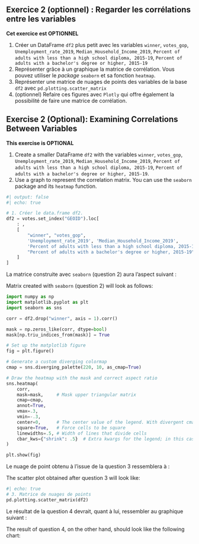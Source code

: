 :::: {.content-visible when-profile="fr"}

::: {.exercise}
## Exercice 2 (optionnel) : Regarder les corrélations entre les variables

__Cet exercice est OPTIONNEL__

1. Créer un DataFrame `df2` plus petit avec les variables `winner`, `votes_gop`, `Unemployment_rate_2019`,
`Median_Household_Income_2019`,
`Percent of adults with less than a high school diploma, 2015-19`,
`Percent of adults with a bachelor's degree or higher, 2015-19`
2. Représenter grâce à un graphique la matrice de corrélation. Vous pouvez utiliser le _package_ `seaborn` et sa fonction `heatmap`.
3. Représenter une matrice de nuages de points des variables de la base `df2` avec `pd.plotting.scatter_matrix`
4. (optionnel) Refaire ces figures avec `Plotly` qui offre également la possibilité de faire une matrice de corrélation. 

:::
::::

:::: {.content-visible when-profile="en"}

::: {.exercise}
## Exercise 2 (Optional): Examining Correlations Between Variables

__This exercise is OPTIONAL__

1. Create a smaller DataFrame `df2` with the variables `winner`, `votes_gop`, `Unemployment_rate_2019`,
`Median_Household_Income_2019`,
`Percent of adults with less than a high school diploma, 2015-19`,
`Percent of adults with a bachelor's degree or higher, 2015-19`.
2. Use a graph to represent the correlation matrix. You can use the `seaborn` package and its `heatmap` function.


:::

::::


```python
#| output: false
#| echo: true

# 1. Créer le data.frame df2.
df2 = votes.set_index("GEOID").loc[
    : ,
    [
        "winner", "votes_gop",
        'Unemployment_rate_2019', 'Median_Household_Income_2019',
        'Percent of adults with less than a high school diploma, 2015-19',
        "Percent of adults with a bachelor's degree or higher, 2015-19"
    ]
]
```


::: {.content-visible when-profile="fr"}
La matrice construite avec `seaborn` (question 2) aura l'aspect suivant :
:::

::: {.content-visible when-profile="en"}
Matrix created with `seaborn` (question 2) will look as follows:
:::

```python
import numpy as np
import matplotlib.pyplot as plt
import seaborn as sns

corr = df2.drop("winner", axis = 1).corr()

mask = np.zeros_like(corr, dtype=bool)
mask[np.triu_indices_from(mask)] = True

# Set up the matplotlib figure
fig = plt.figure()

# Generate a custom diverging colormap
cmap = sns.diverging_palette(220, 10, as_cmap=True)

# Draw the heatmap with the mask and correct aspect ratio
sns.heatmap(
    corr,
    mask=mask,     # Mask upper triangular matrix
    cmap=cmap,
    annot=True,
    vmax=.3,
    vmin=-.3,
    center=0,      # The center value of the legend. With divergent cmap, where white is
    square=True,   # Force cells to be square
    linewidths=.5, # Width of lines that divide cells
    cbar_kws={"shrink": .5}  # Extra kwargs for the legend; in this case, shrink by 50%
)

plt.show(fig)
```


::: {.content-visible when-profile="fr"}
Le nuage de point obtenu à l'issue de la question 3 ressemblera à :
:::

::: {.content-visible when-profile="en"}
The scatter plot obtained after question 3 will look like:
:::


```python
#| echo: true
# 3. Matrice de nuages de points
pd.plotting.scatter_matrix(df2)
```

::: {.content-visible when-profile="fr"}
Le résultat de la question 4 devrait, quant à lui,
ressembler au graphique suivant :
:::

::: {.content-visible when-profile="en"}
The result of question 4, on the other hand, should look like the following chart:
:::


